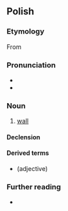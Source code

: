 {{also|ścianą}}
==Polish==

===Etymology===
From {{inh|pl|sla-pro|*stěna}}

===Pronunciation===
* {{pl-IPA}}
* {{audio|Pl-ściana.ogg|audio|lang=pl}}

===Noun===
{{pl-noun|f}}

# [[wall]]

====Declension====
{{pl-decl-noun-f|ścia|n}}

====Derived terms====
* {{l|pl|ścienny}} (adjective)

===Further reading===
* {{R:PWN}}